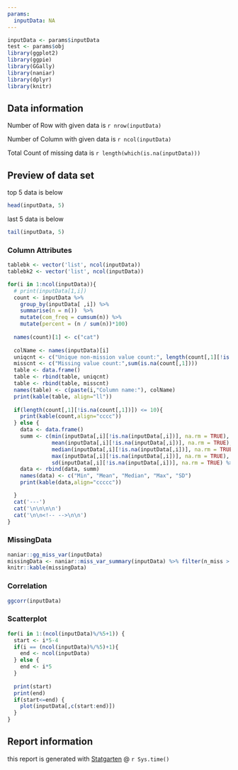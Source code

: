 ```yaml
---
params:
  inputData: NA
---
```


<!-- load_all will recognize change -->

<!-- params = list(obj = ~~~) -->
<!-- obj <- params$obj -->

```r
inputData <- params$inputData
test <- params$obj
library(ggplot2)
library(ggpie)
library(GGally)
library(naniar)
library(dplyr)
library(knitr)
```

## Data information

Number of Row with given data is `r nrow(inputData)` 

Number of Column with given data is `r ncol(inputData)` 

Total Count of missing data is `r length(which(is.na(inputData)))`

## Preview of data set

top 5 data is below

```r
head(inputData, 5)
```

last 5 data is below

```r
tail(inputData, 5)
```
### Column Attributes
```r
tablebk <- vector('list', ncol(inputData))
tablebk2 <- vector('list', ncol(inputData))

for(i in 1:ncol(inputData)){
  # print(inputData[1,i])
  count <- inputData %>% 
    group_by(inputData[ ,i]) %>%
    summarise(n = n())  %>%
    mutate(com_freq = cumsum(n)) %>%
    mutate(percent = (n / sum(n))*100)
  
  names(count)[1] <- c("cat")
  
  colName <- names(inputData)[i]
  uniqcnt <- c("Unique non-mission value count:", length(count[,1][!is.na(count[,1])]))
  misscnt <- c("Missing value count:",sum(is.na(count[,1])))
  table <- data.frame()
  table <- rbind(table, uniqcnt)
  table <- rbind(table, misscnt)
  names(table) <- c(paste(i,"Column name:"), colName)
  print(kable(table, align="ll"))
  
  if(length(count[,1][!is.na(count[,1])]) <= 10){
    print(kable(count,align="cccc"))
  } else {
    data <- data.frame()
    summ <- c(min(inputData[,i][!is.na(inputData[,i])], na.rm = TRUE),
              mean(inputData[,i][!is.na(inputData[,i])], na.rm = TRUE),
              median(inputData[,i][!is.na(inputData[,i])], na.rm = TRUE),
              max(inputData[,i][!is.na(inputData[,i])], na.rm = TRUE),
              sd(inputData[,i][!is.na(inputData[,i])], na.rm = TRUE) %>% as.Date(origin = .Date(0)))
    data <- rbind(data, summ)
    names(data) <- c("Min", "Mean", "Median", "Max", "SD")
    print(kable(data,align="ccccc"))

  } 
  cat('---')
  cat('\n\n\n\n')
  cat('\n\n<!-- -->\n\n')
}

```

### MissingData

```r
naniar::gg_miss_var(inputData)
missingData <- naniar::miss_var_summary(inputData) %>% filter(n_miss > 0)
knitr::kable(missingData)
```


### Correlation

```r
ggcorr(inputData)
```

### Scatterplot
```r

for(i in 1:(ncol(inputData)%/%5+1)) {
  start <- i*5-4
  if(i == (ncol(inputData)%/%5)+1){
    end <- ncol(inputData)
  } else {
    end <- i*5
  }
  
  print(start)
  print(end)
  if(start<=end) {
    plot(inputData[,c(start:end)])
  }
}
```

<!-- ### Distribution -->

<!-- ```{r, results='asis', echo = FALSE, warning = FALSE, message = FALSE} -->
<!-- output <- vector('list', ncol(inputData)) -->
<!-- for(i in 1:ncol(inputData)) { -->
<!--   output[[i]] <- local({ -->
<!--     i <- i -->
<!--     fig <-ggplot(data=inputData, aes(x=inputData[[i]])) + geom_histogram(fill="skyblue",colour="black") + xlab("value") + theme(legend.position = "none") -->
<!--   }) -->
<!-- } -->


<!-- for(i in 1:ncol(inputData)) { -->
<!-- cat("\n\n ", names(inputData)[i], "\n\n") -->
<!-- x <- output[[i]] -->
<!-- print(x) -->
<!-- cat("\n\n") -->
<!-- } -->
<!-- ``` -->


## Report information

this report is generated with [Statgarten](https://github.com/statgarten) @ `r Sys.time()`

